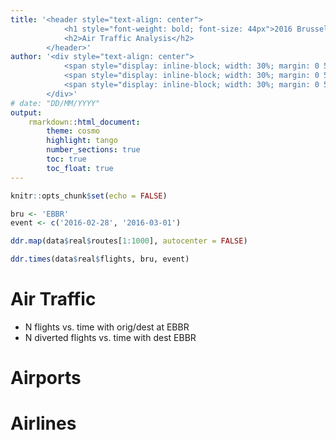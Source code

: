 ```yaml
---
title: '<header style="text-align: center">
			<h1 style="font-weight: bold; font-size: 44px">2016 Brussels Bombings</h1>
			<h2>Air Traffic Analysis</h2>
		</header>'
author: '<div style="text-align: center">
			<span style="display: inline-block; width: 30%; margin: 0 5px">[Ramiro Balado Ordax](https://github.com/Qjammer)</span>
			<span style="display: inline-block; width: 30%; margin: 0 5px">[Alejandro Hernández Rubio](https://github.com/Shyryuu)</span>
			<span style="display: inline-block; width: 30%; margin: 0 5px">[Pol Mesalles Ripoll](https://github.com/polmes)</span>
		</div>'
# date: "DD/MM/YYYY"
output:
    rmarkdown::html_document:
        theme: cosmo
        highlight: tango
        number_sections: true
        toc: true
        toc_float: true
---
```


```r
knitr::opts_chunk$set(echo = FALSE)
```

```r
bru <- 'EBBR'
event <- c('2016-02-28', '2016-03-01')
```
```r
ddr.map(data$real$routes[1:1000], autocenter = FALSE)
```

```r
ddr.times(data$real$flights, bru, event)
```

# Air Traffic

- N flights vs. time with orig/dest at EBBR
- N diverted flights vs. time with dest EBBR

# Airports

# Airlines
